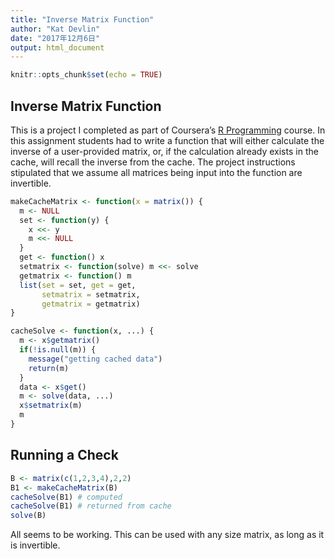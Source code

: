 ```yaml
---
title: "Inverse Matrix Function"
author: "Kat Devlin"
date: "2017年12月6日"
output: html_document
---
```


```r
knitr::opts_chunk$set(echo = TRUE)
```

## Inverse Matrix Function

This is a project I completed as part of Coursera's [R Programming](https://www.coursera.org/learn/r-programming) course. In this assignment students had to write a function that will either calculate the inverse of a user-provided matrix, or, if the calculation already exists in the cache, will recall the inverse from the cache. The project instructions stipulated that we assume all matrices being input into the function are invertible.


```r
makeCacheMatrix <- function(x = matrix()) {
  m <- NULL
  set <- function(y) {
    x <<- y
    m <<- NULL
  }
  get <- function() x
  setmatrix <- function(solve) m <<- solve
  getmatrix <- function() m
  list(set = set, get = get,
       setmatrix = setmatrix,
       getmatrix = getmatrix)
}

cacheSolve <- function(x, ...) {
  m <- x$getmatrix()
  if(!is.null(m)) {
    message("getting cached data")
    return(m)
  }
  data <- x$get()
  m <- solve(data, ...)
  x$setmatrix(m)
  m
}

```

## Running a Check


```r
B <- matrix(c(1,2,3,4),2,2)
B1 <- makeCacheMatrix(B)
cacheSolve(B1) # computed
cacheSolve(B1) # returned from cache
solve(B)
```

All seems to be working. This can be used with any size matrix, as long as it is invertible.